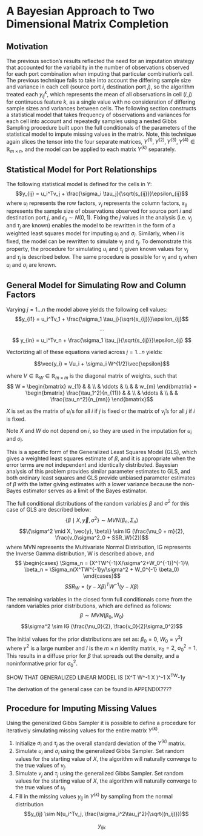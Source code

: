 # A Bayesian Approach to Two Dimensional Matrix Completion

## Motivation

The previous section's results reflected the need for an imputation strategy that accounted for the variability in the number of observations observed for each port combination when imputing that particular combination's cell. The previous technique fails to take into account the differing sample size and variance in each cell (source port $i$, destination port $j$), so the algorithm treated each $y_{ij}^{k}$, which represents the mean of all observations in cell $(i,j)$ for continuous feature $k$, as a single value with no consideration of differing sample sizes and variances between cells. The following section constructs a statistical model that takes frequency of observations and variances for each cell into account and repeatedly samples using a nested Gibbs Sampling procedure built upon the full conditionals of the parameters of the statistical model to impute missing values in the matrix. Note, this technique again slices the tensor into the four separate matrices, $Y^{(1)}, Y^{(2)}, Y^{(3)}, Y^{(4)} \in \mathbb{R}_{m \times n}$, and the model can be applied to each matrix $Y^{(k)}$ separately.


## Statistical Model for Port Relationships

<!-- Additive Main Effects and Multiplicative Interaction Models (AMMI models) provide a defined statistical model for each cell in the ports matrix. In particular, the model combines the additive effects of the initial ANOVA imputation with the multiplicative effects yielded from singular value decomposition described in the previous section. More importantly, the model also includes a variance term for each cell that takes into account the differing frequency of observations in each port combination.  -->

The following statistical model is defined for the cells in $Y$: $$y_{ij} = u_i^Tv_j + \frac{\sigma_i \tau_j}{\sqrt{s_{ij}}}\epsilon_{ij}$$ where $u_i$ represents the row factors, $v_j$ represents the column factors, 
<!-- $\sigma_i$ represents the standard deviation of each row in the matrix, $\tau_j$ represents the standard deviations of each column in the matrix,  -->
$s_{ij}$ represents the sample size of observations observed for source port $i$ and destination port $j$, and $\epsilon_{ij} \sim N(0,1)$. Fixing the $j$ values in the analysis (i.e. $v_j$ and $\tau_j$ are known) enables the model to be rewritten in the form of a weighted least squares model for imputing $u_i$ and $\sigma_i$. Similarly, when $i$ is fixed, the model can be rewritten to simulate $v_j$ and $\tau_j$. To demonstrate this property, the procedure for simulating $u_i$ and $\tau_j$ given known values for $v_j$ and $\tau_j$ is described below. The same procedure is possible for $v_j$ and $\tau_j$ when $u_i$ and $\sigma_i$ are known.

## General Model for Simulating Row and Column Factors

Varying $j = 1 ... n$ the model above yields the following cell values: 
$$y_{i1} = u_i^Tv_1 + \frac{\sigma_1 \tau_j}{\sqrt{s_{ij}}}\epsilon_{ij}$$ 
$$ ... $$ 

$$ y_{in} = u_i^Tv_n + \frac{\sigma_1 \tau_j}{\sqrt{s_{ij}}}\epsilon_{ij} $$

Vectorizing all of these equations varied across $j = 1...n$ yields:

$$\vec{y_i} = Vu_i + \sigma_i W^{1/2}\vec{\epsilon}$$ 

<!-- $$\vec{y_i} = \beta^Tx_i + \sigma w_i^{1/2}\epsilon_{ij}$$  -->
<!-- where $w_i = (\frac{\tau_j}{\sqrt(n_{ij}})^2$, and $\beta^T = u_i$. -->
<!-- Vectorizing the above model yields $$\vec{y} = X\beta + \sigma W^{1/2} \epsilon$$  -->
where $V \in \mathbb{R}_W \in \mathbb{R}_{m \times m}$ is the diagonal matrix of weights, such that $$
  W =
  \begin{bmatrix}
    w_{1} & & \\
    & \ddots & \\
    & & w_{m}
  \end{bmatrix} 
  = \begin{bmatrix}
    \frac{\tau_1^2}{n_{11}} & & \\
    & \ddots & \\
    & & \frac{\tau_n^2}{n_{mn}}
  \end{bmatrix}$$

$X$ is set as the matrix of $u_i$'s for all $i$ if $j$ is fixed or the matrix of $v_j$'s for all $j$ if $i$ is fixed. 

Note $X$ and $W$ do not depend on $i$, so they are used in the imputation for $u_i$ and $\sigma_i$. 

This is a specific form of the Generalized Least Squares Model (GLS), which gives a weighted least squares estimate of $\beta$, and it is appropriate when the error terms are not independent and identically distributed. Bayesian analysis of this problem provides similar parameter estimates to GLS, and both ordinary least squares and GLS provide unbiased parameter estimates of $\beta$ with the latter giving estimates with a lower variance because the non-Bayes estimator serves as a limit of the Bayes estimator. 

The full conditional distributions of the random variables $\beta$ and $\sigma^2$ for this case of GLS are described below: 
$$\{\beta \mid X, \vec{y}, \sigma^2\} \sim MVN (\beta_n, \Sigma_n)$$
$$\{\sigma^2 \mid X, \vec{y}, \beta\} \sim IG (\frac{\nu_0 + m}{2}, \frac{v_0\sigma^2_0 + SSR_W}{2})$$
where MVN represents the Multivariate Normal Distribution, IG represents the Inverse Gamma distribution, W is described above, and 
$$ \begin{cases}
      \Sigma_n = (X^TW^{-1}X/\sigma^2+W_0^{-1})^{-1}\\
      \beta_n = \Sigma_n(X^TW^{-1}y/\sigma^2 + W_0^{-1} \beta_0)
    \end{cases}$$
$$SSR_W = (y - X\beta)^TW^{-1}(y-X\beta)$$

The remaining variables in the closed form full conditionals come from the random variables prior distributions, which are defined as follows: 
$$\beta \sim MVN (\beta_0, W_0)$$
$$\sigma^2 \sim IG (\frac{\nu_0}{2}, \frac{v_0}{2}\sigma_0^2)$$

The initial values for the prior distributions are set as: $\beta_0 = 0$, $W_0 = \gamma^2I$ where $\gamma^2$ is a large number and $I$ is the $m \times n$ identity matrix, $\nu_0 = 2$, $\sigma_0^2 = 1$. This results in a diffuse prior for $\beta$ that spreads out the density, and a noninformative prior for $\sigma^2_0$. 

SHOW THAT GENERALIZED LINEAR MODEL IS (X^T W^-1 X )^-1 X^TW^-1y

The derivation of the general case can be found in APPENDIX????



## Procedure for Imputing Missing Values

Using the generalized Gibbs Sampler it is possible to define a procedure for iteratively simulating missing values for the entire matrix $Y^{(k)}$. 

1. Initialize $\sigma_i$ and $\tau_j$ as the overall standard deviation of the $Y^{(k)}$ matrix. 
2. Simulate $u_i$ and $\sigma_i$ using the generalized Gibbs Sampler. Set random values for the starting value of $X$, the algorithm will naturally converge to the true values of $v_j$.
3. Simulate $v_j$ and $\tau_j$ using the generalized Gibbs Sampler. Set random values for the starting value of $X$, the algorithm will naturally converge to the true values of $u_i$.
4. Fill in the missing values $y_{ij}$ in $Y^{(k)}$ by sampling from the normal distribution $$y_{ij} \sim N(u_i^Tv_j, \frac{\sigma_i^2\tau_j^2}{\sqrt{(n_ij)}})$$


$$y_{ijk}$$



